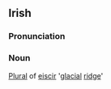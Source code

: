 ==Irish==
===Pronunciation===
{{IPA|[&#712;askr&#601;x&#601;]}}
===Noun===
[[Plural]] of [[eiscir]] '[[glacial]] [[ridge]]'